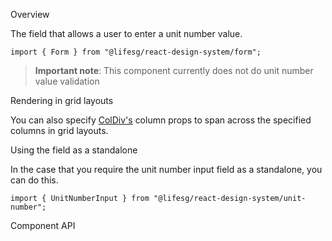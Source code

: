 
<Meta of={FormUnitNumberInputStories} />

<Title>Form.UnitNumberInput</Title>

<Secondary>Overview</Secondary>

The field that allows a user to enter a unit number value.

```tsx
import { Form } from "@lifesg/react-design-system/form";
```

> **Important note**: This component currently does not do unit number value validation

<Canvas of={FormUnitNumberInputStories.Default} />

<Heading3>Rendering in grid layouts</Heading3>

You can also specify [ColDiv's](/docs/getting-started-layout-column-divs--column-divs)
column props to span across the specified columns in grid layouts.

<Canvas of={FormUnitNumberInputStories.RenderingInGridLayout} />

<Heading3>Using the field as a standalone</Heading3>

In the case that you require the unit number input field as a standalone, you can do this.

```tsx
import { UnitNumberInput } from "@lifesg/react-design-system/unit-number";
```

<Canvas of={FormUnitNumberInputStories.StandaloneUsage} />

<Secondary>Component API</Secondary>

<PropsTable />
